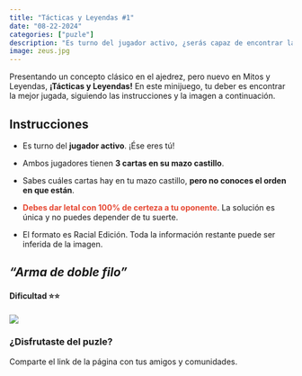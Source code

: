 ```yaml
---
title: "Tácticas y Leyendas #1"
date: "08-22-2024"
categories: ["puzle"]
description: "Es turno del jugador activo, ¿serás capaz de encontrar la mejor jugada?"
image: zeus.jpg
---
```


Presentando un concepto clásico en el ajedrez, pero nuevo en Mitos y Leyendas, **¡Tácticas y Leyendas!** En este minijuego, tu deber es encontrar la mejor jugada, siguiendo las instrucciones y la imagen a continuación.

## Instrucciones

-   Es turno del **jugador activo**. ¡Ése eres tú!

-   Ambos jugadores tienen **3 cartas en su mazo castillo**.

-   Sabes cuáles cartas hay en tu mazo castillo, **pero no conoces el orden en que están**.

-   <b style="color:#E64833;">Debes dar letal con 100% de certeza a tu oponente</b>. La solución es única y no puedes depender de tu suerte.

-   El formato es Racial Edición. Toda la información restante puede ser inferida de la imagen.

## *"Arma de doble filo"*

#### Dificultad ⭐⭐

![](puzle-001.jpg)

### ¿Disfrutaste del puzle?

Comparte el link de la página con tus amigos y comunidades.
